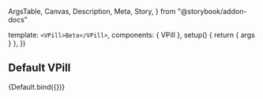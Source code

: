   ArgsTable,
  Canvas,
  Description,
  Meta,
  Story,
} from "@storybook/addon-docs"


<Meta title="Components/VPill" components={VPill} />

  template: `<VPill>Beta</VPill>`,
  components: { VPill },
  setup() {
    return { args }
  },
})

<Description of={VPill} />

<ArgsTable of={VPill} />

## Default VPill

<Canvas>
  <Story name="Default">{Default.bind({})}</Story>
</Canvas>
